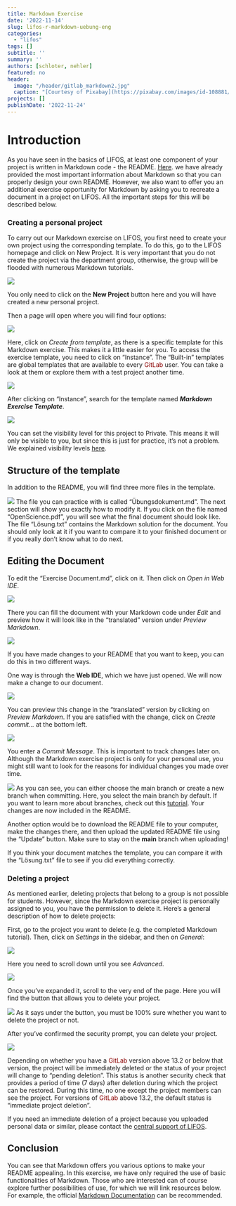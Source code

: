 ```yaml
---
title: Markdown Exercise
date: '2022-11-14'
slug: lifos-r-markdown-uebung-eng
categories:
  - "lifos"
tags: []
subtitle: '' 
summary: ''
authors: [schloter, nehler]   
featured: no
header:
  image: "/header/gitlab_markdown2.jpg" 
  caption: "[Courtesy of Pixabay](https://pixabay.com/images/id-108881/)"
projects: []
publishDate: '2022-11-24'  
---
```


# Introduction   
  
As you have seen in the basics of LIFOS, at least one component of your project is written in Markdown code - the README. [Here](/content/post/lifos-eigenesProjekt-eng/#Markdown). we have already provided the most important information about Markdown so that you can properly design your own README. However, we also want to offer you an additional exercise opportunity for Markdown by asking you to recreate a document in a project on LIFOS. All the important steps for this will be described below.

### Creating a personal project 

To carry out our Markdown exercise on LIFOS, you first need to create your own project using the corresponding template. To do this, go to the LIFOS homepage and click on New Project. It is very important that you do not create the project via the department group, otherwise, the group will be flooded with numerous Markdown tutorials.

![](/post/gitlaborientierung_newproject.png)

You only need to click on the **New Project** button here and you will have created a new personal project.

Then a page will open where you will find four options: 

![](/post/gitlaborientierung_newprojectoptions.png) 

Here, click on *Create from template*, as there is a specific template for this Markdown exercise. This makes it a little easier for you. To access the exercise template, you need to click on "Instance". The "Built-in" templates are global templates that are available to every <span style="color: darkred;">GitLab</span> user. You can take a look at them or explore them with a test project another time.

![](/post/gitlaborientierung_newprojectinstance.png) 

After clicking on "Instance", search for the template named **_Markdown Exercise Template_**.
 
![](/post/gitlaborientierung_markdownInstanceTemplate.png) 

You can set the visibility level for this project to Private. This means it will only be visible to you, but since this is just for practice, it's not a problem. We explained visibility levels [here](https://pandar.netlify.app/post/lifos-eigenesprojekt-eng/).

## Structure of the template

In addition to the README, you will find three more files in the template.

![](/post/gitlaborientierung_uebungtemplate.png) 
The file you can practice with is called "Übungsdokument.md". The next section will show you exactly how to modify it. If you click on the file named "OpenScience.pdf", you will see what the final document should look like. The file "Lösung.txt" contains the Markdown solution for the document. You should only look at it if you want to compare it to your finished document or if you really don't know what to do next.

<!-- Warum hast du die Lösung nicht auch in einem Markdown Dokument? --- hab ich versucht, allerdings "übersetzt" GitLab das direkt, wenn man es nur auf dem Server anschaut, was zu Verwirrungen kommen könnte, wenn man die Lösung in einem Klick anschauen will. (Ich wäre davon genervt, glaube ich) -->

## Editing the Document

To edit the "Exercise Document.md", click on it. Then click on *Open in Web IDE*.

![](/post/gitlaborientierung_openuebunginwebide.png) 

There you can fill the document with your Markdown code under *Edit* and preview how it will look like in the "translated" version under *Preview Markdown*. 

![](/post/gitlaborientierung_webidetemplate.png)

If you have made changes to your README that you want to keep, you can do this in two different ways.

One way is through the **Web IDE**, which we have just opened. We will now make a change to our document.

![](/post/gitlabMarkdown_ÄnderungReadMe.png)

You can preview this change in the "translated" version by clicking on *Preview Markdown*. If you are satisfied with the change, click on *Create commit...* at the bottom left.

![](/post/gitlabMarkdown_CreateCommitWebIDE.png)

You enter a *Commit Message*. This is important to track changes later on. Although the Markdown exercise project is only for your personal use, you might still want to look for the reasons for individual changes you made over time.

![](/post/gitlabMarkdown_CommitTest.png)
As you can see, you can either choose the main branch or create a new branch when committing. Here, you select the main branch by default. If you want to learn more about branches, check out this [tutorial](https://pandar.netlify.app/post/branches/). Your changes are now included in the README.

<!-- Branches waren jetzt im eigene Projekte Teil gar kein Thema mehr - sollte vlt an einer Stelle auch angeschnitten werden. - evtl. im vertiefende Einführung? Hier muss man halt nur den main-Branch auswählen, weil die default Option ist einen neuen zu erstellen (bei jedem Commit) und das wollen wir ja nicht.-->

Another option would be to download the README file to your computer, make the changes there, and then upload the updated README file using the "Update" button. Make sure to stay on the **main** branch when uploading! 

If you think your document matches the template, you can compare it with the "Lösung.txt" file to see if you did everything correctly. 
 

### Deleting a project

As mentioned earlier, deleting projects that belong to a group is not possible for students. However, since the Markdown exercise project is personally assigned to you, you have the permission to delete it. Here's a general description of how to delete projects:

First, go to the project you want to delete (e.g. the completed Markdown tutorial). Then, click on *Settings* in the sidebar, and then on *General*:

![](/post/gitlabMarkdown_DeleteProject.png)

Here you need to scroll down until you see *Advanced*.

![](/post/gitlabMarkdown_AdvancedPrjectSet.png)

Once you've expanded it, scroll to the very end of the page. Here you will find the button that allows you to delete your project. 

![](/post/gitlabMarkdown_DeleteProjectButton.png)
As it says under the button, you must be 100% sure whether you want to delete the project or not.

After you've confirmed the security prompt, you can delete your project. 

![](/post/gitlabMarkdown_DeleteProjectCheck.png)

Depending on whether you have a <span style="color: darkred;">GitLab</span> version above 13.2 or below that version, the project will be immediately deleted or the status of your project will change to "pending deletion". This status is another security check that provides a period of time (7 days) after deletion during which the project can be restored. During this time, no one except the project members can see the project. For versions of <span style="color: darkred;">GitLab</span> above 13.2, the default status is "immediate project deletion".

If you need an immediate deletion of a project because you uploaded personal data or similar, please contact the [central support of LIFOS](mailto:lifos@uni-frankurt.de).

## Conclusion
You can see that Markdown offers you various options to make your README appealing. In this exercise, we have only required the use of basic functionalities of Markdown. Those who are interested can of course explore further possibilities of use, for which we will link resources below. For example, the official [Markdown Documentation](https://www.markdownguide.org/extended-syntax/) can be recommended.

<!--## Subgruppen

Das zweite große Thema dieses Tutorials ist nur für einen Teil von euch relevant. Hier wird man hinverlinkt, wenn man in den Visibility-Einstellungen keine passende Option für das eigene Projekt gefunden hat. 

Die Lösung kann durch sogenannte Subgruppen erreicht werden. Dabei wird aus der übergeordneten Elterngruppe der Abteilung eine Subgruppe gebildet, in der nur spezifische Personen der übergeordneten Gruppe eingeladen sein können. In jeder Elterngruppe können beliebig viele Subgruppen existieren. Benutzt dieses Tool aber bitte wirklich nur, wenn es die Lage des Datenschutzes nicht anders zulässt.

Außerdem kann man Subgruppen für folgendes benutzen: 

1. gut zum organisieren größerer Projekte
2. man kann jedem User eine andere Rolle geben (z.B. was er alles bearbeiten kann und was nicht)

### Subgruppen erstellen 

Um eine Subgruppe zu erstellen, müsst ihr unter *Menu* und *Groups* auf **Your Groups** gehen. 

![](/post/gitlabMarkdown_createSubgroups.png)

Anschließend wählt ihr die Gruppe aus in der ihr für euer Projekt eine Subgruppe erstellen wollt. In der Gruppe geht ihr oben rechts auf **New Subgroup**. 

![](/post/gitlabMarkdown_createSubgroups2.png)

Danach öffnet sich noch ein Fenster bei dem ihr auf **Create Groups** klickt. Danach öffnet sich eine Seite in der ihr alle möglichen Einstellungen für euer Projekt festlegen könnt. 

Zum einen könnt ihr festlegen,  ob nur ihr diese Gruppe benutzt oder ob ihr auch Projektpartner*innen habt. Diese könnt ihr darunter direkt einladen über ihre Mailadressen. 

Eure erstellte Subgruppe findet ihr dann auf der Startseite der übergeordneten Gruppe.

![](/post/gitlabMarkdown_seeSubgroups.png)

### Projekt in einer Subgruppe erstellen

Nachdem ihr die Subgruppe erstellt habt, könnt ihr hier ganz normal ein Projekt erstellen, wie ihr es von normalen Gruppen gewöhnt seid. Falls ihr das nochmal auffrischen wollt, hier ist der [Link](https://pandar.netlify.app/post/lifos-orientierung#projekt-erstellen).

Nachdem ihr dieses Projekt erstellt habt, könnt ihr euch unter **Settings** und *General* die Visibility-Features anschauen. 

![](/post/gitlabMarkdown_subgroupVisibility.png)

Wie ihr unter **Repository** sehen könnt, sind nur Projektmitglieder dazu in der Lage Dateien in diesem Projekt anzuschauen oder zu bearbeiten. 

## Fazit
Subgruppen bieten eine weitere Organisationsstruktur innerhalb einer Gruppe. Hier sollten sie allerdings nur benutzt werden, wenn aus Datenschutz-Technischen Gründen keine andere Option übrig bleiben sollte.  -->


 
 

